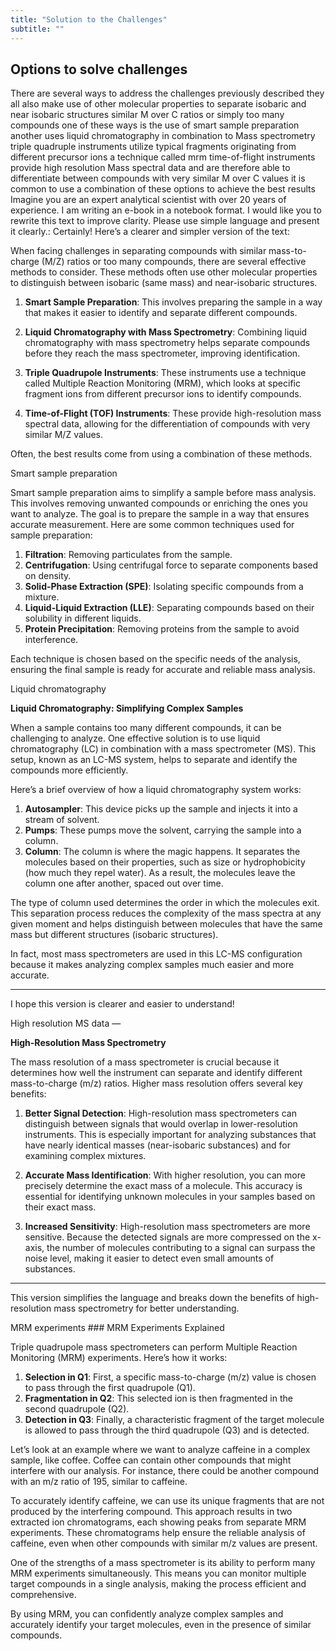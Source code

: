 ```yaml
---
title: "Solution to the Challenges"
subtitle: ""
---
```


## Options to solve challenges

There are several ways to address the challenges previously described they all also make use of other molecular properties to separate isobaric and near isobaric structures similar M over C ratios or simply too many compounds one of these ways is the use of smart sample preparation another uses liquid chromatography in combination to Mass spectrometry triple quadruple instruments utilize typical fragments originating from different precursor ions a technique called mrm time-of-flight instruments provide high resolution Mass spectral data and are therefore able to differentiate between compounds with very similar M over C values it is common to use a combination of these options to achieve the best results Imagine you are an expert analytical scientist with over 20 years of experience. I am writing an e-book in a notebook format. I would like you to rewrite this text to improve clarity. Please use simple language and present it clearly.: Certainly! Here's a clearer and simpler version of the text:

When facing challenges in separating compounds with similar mass-to-charge (M/Z) ratios or too many compounds, there are several effective methods to consider. These methods often use other molecular properties to distinguish between isobaric (same mass) and near-isobaric structures.

1. **Smart Sample Preparation**: This involves preparing the sample in a way that makes it easier to identify and separate different compounds.

2. **Liquid Chromatography with Mass Spectrometry**: Combining liquid chromatography with mass spectrometry helps separate compounds before they reach the mass spectrometer, improving identification.

3. **Triple Quadrupole Instruments**: These instruments use a technique called Multiple Reaction Monitoring (MRM), which looks at specific fragment ions from different precursor ions to identify compounds.

4. **Time-of-Flight (TOF) Instruments**: These provide high-resolution mass spectral data, allowing for the differentiation of compounds with very similar M/Z values.

Often, the best results come from using a combination of these methods.


Smart sample preparation

Smart sample preparation aims to simplify a sample before mass analysis. This involves removing unwanted compounds or enriching the ones you want to analyze. The goal is to prepare the sample in a way that ensures accurate measurement. Here are some common techniques used for sample preparation:

1. **Filtration**: Removing particulates from the sample.
2. **Centrifugation**: Using centrifugal force to separate components based on density.
3. **Solid-Phase Extraction (SPE)**: Isolating specific compounds from a mixture.
4. **Liquid-Liquid Extraction (LLE)**: Separating compounds based on their solubility in different liquids.
5. **Protein Precipitation**: Removing proteins from the sample to avoid interference.

Each technique is chosen based on the specific needs of the analysis, ensuring the final sample is ready for accurate and reliable mass analysis. 


Liquid chromatography
 

**Liquid Chromatography: Simplifying Complex Samples**

When a sample contains too many different compounds, it can be challenging to analyze. One effective solution is to use liquid chromatography (LC) in combination with a mass spectrometer (MS). This setup, known as an LC-MS system, helps to separate and identify the compounds more efficiently.

Here's a brief overview of how a liquid chromatography system works:

1. **Autosampler**: This device picks up the sample and injects it into a stream of solvent.
2. **Pumps**: These pumps move the solvent, carrying the sample into a column.
3. **Column**: The column is where the magic happens. It separates the molecules based on their properties, such as size or hydrophobicity (how much they repel water). As a result, the molecules leave the column one after another, spaced out over time.

The type of column used determines the order in which the molecules exit. This separation process reduces the complexity of the mass spectra at any given moment and helps distinguish between molecules that have the same mass but different structures (isobaric structures).

In fact, most mass spectrometers are used in this LC-MS configuration because it makes analyzing complex samples much easier and more accurate.

---

I hope this version is clearer and easier to understand! 







High resolution MS data
 ---

**High-Resolution Mass Spectrometry**

The mass resolution of a mass spectrometer is crucial because it determines how well the instrument can separate and identify different mass-to-charge (m/z) ratios. Higher mass resolution offers several key benefits:

1. **Better Signal Detection**: High-resolution mass spectrometers can distinguish between signals that would overlap in lower-resolution instruments. This is especially important for analyzing substances that have nearly identical masses (near-isobaric substances) and for examining complex mixtures.

2. **Accurate Mass Identification**: With higher resolution, you can more precisely determine the exact mass of a molecule. This accuracy is essential for identifying unknown molecules in your samples based on their exact mass.

3. **Increased Sensitivity**: High-resolution mass spectrometers are more sensitive. Because the detected signals are more compressed on the x-axis, the number of molecules contributing to a signal can surpass the noise level, making it easier to detect even small amounts of substances.

---

This version simplifies the language and breaks down the benefits of high-resolution mass spectrometry for better understanding. 







MRM experiments
 ### MRM Experiments Explained

Triple quadrupole mass spectrometers can perform Multiple Reaction Monitoring (MRM) experiments. Here's how it works:

1. **Selection in Q1**: First, a specific mass-to-charge (m/z) value is chosen to pass through the first quadrupole (Q1).
2. **Fragmentation in Q2**: This selected ion is then fragmented in the second quadrupole (Q2).
3. **Detection in Q3**: Finally, a characteristic fragment of the target molecule is allowed to pass through the third quadrupole (Q3) and is detected.

Let's look at an example where we want to analyze caffeine in a complex sample, like coffee. Coffee can contain other compounds that might interfere with our analysis. For instance, there could be another compound with an m/z ratio of 195, similar to caffeine. 

To accurately identify caffeine, we can use its unique fragments that are not produced by the interfering compound. This approach results in two extracted ion chromatograms, each showing peaks from separate MRM experiments. These chromatograms help ensure the reliable analysis of caffeine, even when other compounds with similar m/z values are present.

One of the strengths of a mass spectrometer is its ability to perform many MRM experiments simultaneously. This means you can monitor multiple target compounds in a single analysis, making the process efficient and comprehensive.

By using MRM, you can confidently analyze complex samples and accurately identify your target molecules, even in the presence of similar compounds. 
